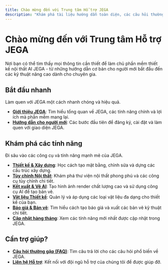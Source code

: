 ```yaml
---
title: Chào mừng đến với Trung tâm Hỗ trợ JEGA
description: "Khám phá tài liệu hướng dẫn toàn diện, các câu hỏi thường gặp và cập nhật mới nhất về phần mềm thiết kế nội thất AI JEGA."
---
```


# Chào mừng đến với Trung tâm Hỗ trợ JEGA

Nơi bạn có thể tìm thấy mọi thông tin cần thiết để làm chủ phần mềm thiết kế nội thất AI JEGA - từ những hướng dẫn cơ bản cho người mới bắt đầu đến các kỹ thuật nâng cao dành cho chuyên gia.

## Bắt đầu nhanh

Làm quen với JEGA một cách nhanh chóng và hiệu quả.

- **[Giới thiệu JEGA](/trung-tam-huong-dan/tong-quan/gioi-thieu)**: Tìm hiểu tổng quan về JEGA, các tính năng chính và lợi ích mà phần mềm mang lại.
- **[Hướng dẫn cho người mới](/trung-tam-huong-dan/huong-dan-nguoi-dung-moi/dang-ky-tai-khoan)**: Các bước đầu tiên để đăng ký, cài đặt và làm quen với giao diện JEGA.

## Khám phá các tính năng

Đi sâu vào các công cụ và tính năng mạnh mẽ của JEGA.

- **[Thiết kế & Xây dựng](/trung-tam-huong-dan/thiet-ke-xay-dung/tao-mat-bang)**: Học cách tạo mặt bằng, chỉnh sửa và dựng các cấu trúc xây dựng.
- **[Tùy chỉnh Nội thất](/trung-tam-huong-dan/tuy-chinh-noi-that/tu-do-noi-that)**: Khám phá thư viện nội thất phong phú và các công cụ tùy chỉnh chi tiết.
- **[Kết xuất & Vẽ AI](/trung-tam-huong-dan/ket-xuat/thiet-lap-ket-xuat)**: Tạo hình ảnh render chất lượng cao và sử dụng công cụ AI để tạo bản vẽ.
- **[Vật liệu Thiết kế](/trung-tam-huong-dan/vat-lieu-thiet-ke)**: Quản lý và áp dụng các loại vật liệu đa dạng cho thiết kế của bạn.
- **[Báo giá & Bản vẽ](/trung-tam-huong-dan/bao-gia-va-xuat-ban-ve)**: Tìm hiểu cách tạo báo giá và xuất các bản vẽ kỹ thuật chi tiết.
- **[Cập nhật hàng tháng](/trung-tam-huong-dan/cap-nhat-hang-thang)**: Xem các tính năng mới nhất được cập nhật trong JEGA.

## Cần trợ giúp?

- **[Câu hỏi thường gặp (FAQ)](/trung-tam-huong-dan/hoi-dap/cau-hoi-thuong-gap)**: Tìm câu trả lời cho các câu hỏi phổ biến về JEGA.
- **[Liên hệ Hỗ trợ](/trung-tam-huong-dan/hoi-dap/lien-he-ho-tro)**: Kết nối với đội ngũ hỗ trợ của chúng tôi để được giúp đỡ.
